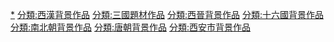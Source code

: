 [[分類:長安|*]]
[[分類:西漢背景作品|分類:西漢背景作品]]
[[分類:三國題材作品|分類:三國題材作品]]
[[分類:西晉背景作品|分類:西晉背景作品]]
[[分類:十六國背景作品|分類:十六國背景作品]]
[[分類:南北朝背景作品|分類:南北朝背景作品]]
[[分類:唐朝背景作品|分類:唐朝背景作品]]
[[分類:西安市背景作品|分類:西安市背景作品]]
